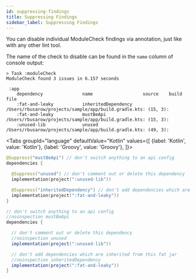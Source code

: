 ```yaml
---
id: suppressing-findings
title: Suppressing Findings
sidebar_label: Suppressing Findings
---
```




You can disable individual ModuleCheck findings via annotation, just like with any other lint tool.

The name of the check to disable can be found in the `name` column of console output:

```
> Task :moduleCheck
ModuleCheck found 3 issues in 6.157 seconds

 :app
    dependency               name                   source    build file
    :fat-and-leaky           inheritedDependency              /Users/rbusarow/projects/sample/app/build.gradle.kts: (15, 3):
    :fat-and-leaky           mustBeApi                        /Users/rbusarow/projects/sample/app/build.gradle.kts: (15, 3):
    :unused-lib              unused                           /Users/rbusarow/projects/sample/app/build.gradle.kts: (49, 3):

```

<Tabs groupId="language"
      defaultValue="Kotlin"
      values={[
        {label: 'Kotlin', value: 'Kotlin'}, {label: 'Groovy', value: 'Groovy'},
      ]}>

  <TabItem value="Kotlin">

```kotlin title="build.gradle.kts"
@Suppress("mustBeApi") // don't switch anything to an api config
dependencies {

  @Suppress("unused") // don't comment out or delete this dependency
  implementation(project(":unused-lib"))

  @Suppress("inheritedDependency") // don't add dependencies which are inherited from this fat jar
  implementation(project(":fat-and-leaky"))
}
```

  </TabItem>

  <TabItem value="Groovy">

```groovy title="build.gradle"
// don't switch anything to an api config
//noinspection mustBeApi
dependencies {

  // don't comment out or delete this dependency
  //noinspection unused
  implementation(project(":unused-lib"))

  // don't add dependencies which are inherited from this fat jar
  //noinspection inheritedDependency
  implementation(project(":fat-and-leaky"))
}
```

  </TabItem>
</Tabs>

